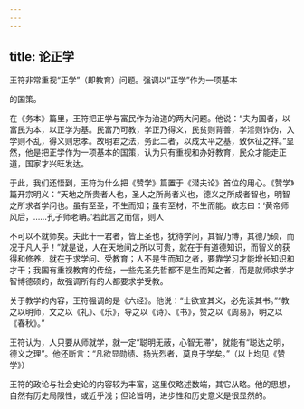 ```yaml
---
---
---
```

title: 论正学
---



王符非常重视“正学”（即教育）问题。强调以“正学”作为一项基本

的国策。

在《务本》篇里，王符把正学与富民作为治道的两大问题。他说：“夫为国者，以富民为本，以正学为基。民富乃可教，学正乃得义，民贫则背善，学淫则诈伪，入学则不乱，得义则忠孝。故明君之法，务此二者，以成太平之基，致休征之祥。”显然，他是把正学作为一项基本的国策，认为只有重视和办好教育，民众才能走正道，国家才兴旺发达。

于此，我们还悟到，王符为什么把《赞学》篇置于《潜夫论》首位的用心。《赞学》篇开宗明义：“天地之所贵者人也，圣人之所尚者义也，德义之所成者智也，明智之所求者学问也。虽有至圣，不生而知；虽有至材，不生而能。故志曰：‘黄帝师风后，……孔子师老聃。’若此言之而信，则人

不可以不就师矣。夫此十一君者，皆上圣也，犹待学问，其智乃博，其德乃硕，而况于凡人乎！”就是说，人在天地间之所以可贵，就在于有道德知识，而智义的获得和修养，就在于求学问、受教育；人不是生而知之者，要靠学习才能增长知识和才干；我国有重视教育的传统，一些先圣先哲都不是生而知之者，而是就师求学才智博德硕的，故强调所有的人都要求学受教。

关于教学的内容，王符强调的是《六经》。他说：“士欲宣其义，必先读其书。”“教之以明师，文之以《礼》、《乐》，导之以《诗》、《书》，赞之以《周易》，明之以《春秋》。”

王符认为，人只要从师就学，就一定“聪明无蔽，心智无滞”，就能有“聪达之明，德义之理”。他还断言：“凡欲显勋绩、扬光烈者，莫良于学矣。”（以上均见《赞学》）

王符的政论与社会史论的内容较为丰富，这里仅略述数端，其它从略。他的思想，自然有历史局限性，或近乎浅；但论旨明，进步性和历史意义是很显然的。